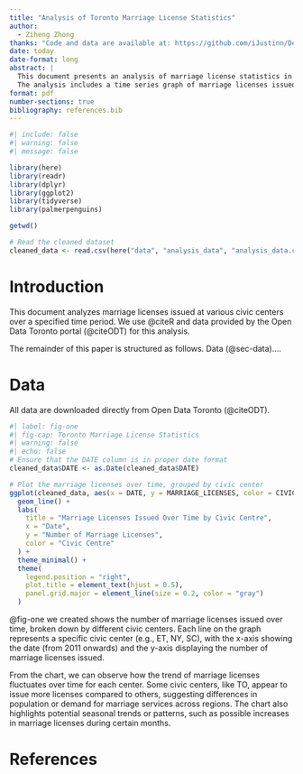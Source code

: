 ```yaml
---
title: "Analysis of Toronto Marriage License Statistics"
author: 
  - Ziheng Zhong
thanks: "Code and data are available at: https://github.com/iJustinn/Demonstration_Exercise."
date: today
date-format: long
abstract: |
  This document presents an analysis of marriage license statistics in Toronto.
  The analysis includes a time series graph of marriage licenses issued over time, grouped by civic center.
format: pdf
number-sections: true
bibliography: references.bib
---
```




```r
#| include: false
#| warning: false
#| message: false

library(here)
library(readr)
library(dplyr)
library(ggplot2)
library(tidyverse)
library(palmerpenguins)

getwd()

# Read the cleaned dataset
cleaned_data <- read.csv(here("data", "analysis_data", "analysis_data.csv"))
```



# Introduction

This document analyzes marriage licenses issued at various civic centers over a specified time period. We use @citeR and data provided by the Open Data Toronto portal (@citeODT) for this analysis.

The remainder of this paper is structured as follows. Data (@sec-data)....



# Data {#sec-data}

All data are downloaded directly from Open Data Toronto (@citeODT).

```r
#| label: fig-one
#| fig-cap: Toronto Marriage License Statistics
#| warning: false
#| echo: false
# Ensure that the DATE column is in proper date format
cleaned_data$DATE <- as.Date(cleaned_data$DATE)

# Plot the marriage licenses over time, grouped by civic center
ggplot(cleaned_data, aes(x = DATE, y = MARRIAGE_LICENSES, color = CIVIC_CENTRE)) +
  geom_line() + 
  labs(
    title = "Marriage Licenses Issued Over Time by Civic Centre",
    x = "Date",
    y = "Number of Marriage Licenses",
    color = "Civic Centre"
  ) +
  theme_minimal() +
  theme(
    legend.position = "right",
    plot.title = element_text(hjust = 0.5),
    panel.grid.major = element_line(size = 0.2, color = "gray")
  )
```
@fig-one we created shows the number of marriage licenses issued over time, broken down by different civic centers. Each line on the graph represents a specific civic center (e.g., ET, NY, SC), with the x-axis showing the date (from 2011 onwards) and the y-axis displaying the number of marriage licenses issued.

From the chart, we can observe how the trend of marriage licenses fluctuates over time for each center. Some civic centers, like TO, appear to issue more licenses compared to others, suggesting differences in population or demand for marriage services across regions. The chart also highlights potential seasonal trends or patterns, such as possible increases in marriage licenses during certain months.



\newpage


# References


